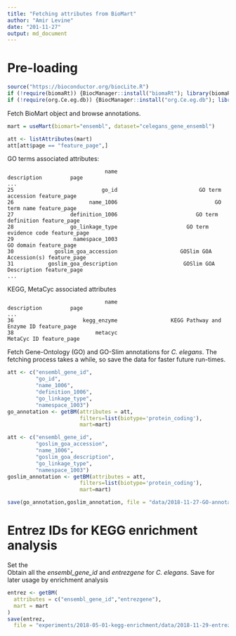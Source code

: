 ---
title: "Fetching attributes from BioMart"
author: "Amir Levine"
date: "201-11-27"
output: md_document
---

# Pre-loading
```{r Load Packages}
source("https://bioconductor.org/biocLite.R")
if (!require(biomaRt)) {BiocManager::install("biomaRt"); library(biomaRt)}
if (!require(org.Ce.eg.db)) {BiocManager::install("org.Ce.eg.db"); library(org.Ce.eg.db)}
```

Fetch BioMart object and browse annotations.

```{r Fetch BioMart object}
mart = useMart(biomart="ensembl", dataset="celegans_gene_ensembl")
```

```{r Browse annotations}
att <- listAttributes(mart)
att[att$page == "feature_page",]
```
GO terms associated attributes:
```
                               name                                description         page
...
25                            go_id                          GO term accession feature_page
26                        name_1006                               GO term name feature_page
27                  definition_1006                         GO term definition feature_page
28                  go_linkage_type                      GO term evidence code feature_page
29                   namespace_1003                                  GO domain feature_page
30             goslim_goa_accession                    GOSlim GOA Accession(s) feature_page
31           goslim_goa_description                     GOSlim GOA Description feature_page
...
```

KEGG, MetaCyc associated attributes
```
                               name                                description         page
...
36                      kegg_enzyme                 KEGG Pathway and Enzyme ID feature_page
38                          metacyc                                 MetaCyc ID feature_page
```


Fetch Gene-Ontology (GO) and GO-Slim annotations for *C. elegans*. 
The fetching process takes a while, so save the data for faster future run-times.
```{r Fetch GO annotations}
att <- c("ensembl_gene_id",
         "go_id",
         "name_1006",
         "definition_1006",
         "go_linkage_type",
         "namespace_1003")
go_annotation <- getBM(attributes = att, 
                       filters=list(biotype='protein_coding'),
                       mart=mart)

att <- c("ensembl_gene_id",
         "goslim_goa_accession",
         "name_1006",
         "goslim_goa_description",
         "go_linkage_type",
         "namespace_1003")
goslim_annotation <- getBM(attributes = att, 
                       filters=list(biotype='protein_coding'),
                       mart=mart)

save(go_annotation,goslim_annotation, file = "data/2018-11-27-GO-annotations.Rdata")
```

# Entrez IDs for KEGG enrichment analysis
Set the  
Obtain all the *ensembl_gene_id* and *entrezgene* for *C. elegans*.
Save for later usage by enrichment analysis
```{r}
entrez <- getBM(
  attributes = c("ensembl_gene_id","entrezgene"),
  mart = mart
)
save(entrez, 
  file = "experiments/2018-05-01-kegg-enrichment/data/2018-11-29-entrez-ids-for-kegg-enrichment.Rdata")
```